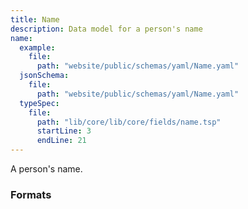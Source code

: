 ```yaml
---
title: Name
description: Data model for a person's name
name:
  example:
    file:
      path: "website/public/schemas/yaml/Name.yaml"
  jsonSchema:
    file:
      path: "website/public/schemas/yaml/Name.yaml"
  typeSpec:
    file:
      path: "lib/core/lib/core/fields/name.tsp"
      startLine: 3
      endLine: 21
---
```



A person's name.

<SchemaTable spec={frontmatter.name} />

### Formats

<SchemaFormatTabs
  example={frontmatter.name.example}
  jsonSchema={frontmatter.name.jsonSchema}
  typeSpec={frontmatter.name.typeSpec}
/>
